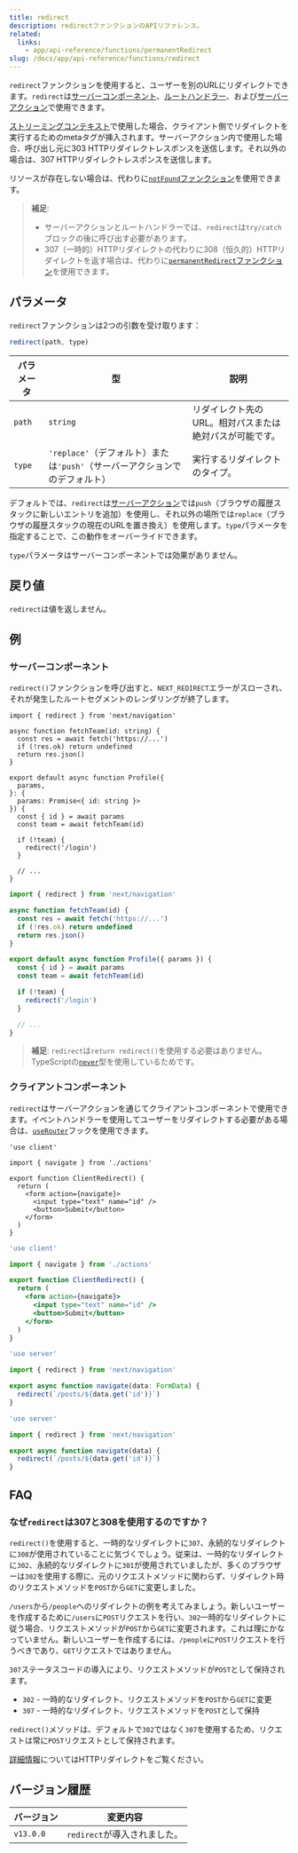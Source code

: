 ```yaml
---
title: redirect
description: redirectファンクションのAPIリファレンス。
related:
  links:
    - app/api-reference/functions/permanentRedirect
slug: /docs/app/api-reference/functions/redirect
---
```


`redirect`ファンクションを使用すると、ユーザーを別のURLにリダイレクトできます。`redirect`は[サーバーコンポーネント](/docs/app/building-your-application/rendering/server-components)、[ルートハンドラー](/docs/app/building-your-application/routing/route-handlers)、および[サーバーアクション](/docs/app/building-your-application/data-fetching/server-actions-and-mutations)で使用できます。

[ストリーミングコンテキスト](/docs/app/building-your-application/routing/loading-ui-and-streaming#what-is-streaming)で使用した場合、クライアント側でリダイレクトを実行するためのmetaタグが挿入されます。サーバーアクション内で使用した場合、呼び出し元に303 HTTPリダイレクトレスポンスを送信します。それ以外の場合は、307 HTTPリダイレクトレスポンスを送信します。

リソースが存在しない場合は、代わりに[`notFound`ファンクション](/docs/app/api-reference/functions/not-found)を使用できます。

> **補足**:
>
> - サーバーアクションとルートハンドラーでは、`redirect`は`try/catch`ブロックの後に呼び出す必要があります。
> - 307（一時的）HTTPリダイレクトの代わりに308（恒久的）HTTPリダイレクトを返す場合は、代わりに[`permanentRedirect`ファンクション](/docs/app/api-reference/functions/permanentRedirect)を使用できます。

## パラメータ

`redirect`ファンクションは2つの引数を受け取ります：

```js
redirect(path, type)
```

| パラメータ | 型                                                           | 説明                                                      |
| --------- | ------------------------------------------------------------- | -------------------------------------------------------- |
| `path`    | `string`                                                      | リダイレクト先のURL。相対パスまたは絶対パスが可能です。 |
| `type`    | `'replace'`（デフォルト）または`'push'`（サーバーアクションでのデフォルト） | 実行するリダイレクトのタイプ。                           |

デフォルトでは、`redirect`は[サーバーアクション](/docs/app/building-your-application/data-fetching/server-actions-and-mutations)では`push`（ブラウザの履歴スタックに新しいエントリを追加）を使用し、それ以外の場所では`replace`（ブラウザの履歴スタックの現在のURLを置き換え）を使用します。`type`パラメータを指定することで、この動作をオーバーライドできます。

`type`パラメータはサーバーコンポーネントでは効果がありません。

## 戻り値

`redirect`は値を返しません。

## 例

### サーバーコンポーネント

`redirect()`ファンクションを呼び出すと、`NEXT_REDIRECT`エラーがスローされ、それが発生したルートセグメントのレンダリングが終了します。

```tsx filename="app/team/[id]/page.tsx" switcher
import { redirect } from 'next/navigation'

async function fetchTeam(id: string) {
  const res = await fetch('https://...')
  if (!res.ok) return undefined
  return res.json()
}

export default async function Profile({
  params,
}: {
  params: Promise<{ id: string }>
}) {
  const { id } = await params
  const team = await fetchTeam(id)

  if (!team) {
    redirect('/login')
  }

  // ...
}
```

```jsx filename="app/team/[id]/page.js" switcher
import { redirect } from 'next/navigation'

async function fetchTeam(id) {
  const res = await fetch('https://...')
  if (!res.ok) return undefined
  return res.json()
}

export default async function Profile({ params }) {
  const { id } = await params
  const team = await fetchTeam(id)

  if (!team) {
    redirect('/login')
  }

  // ...
}
```

> **補足**: `redirect`は`return redirect()`を使用する必要はありません。TypeScriptの[`never`](https://www.typescriptlang.org/docs/handbook/2/functions.html#never)型を使用しているためです。

### クライアントコンポーネント

`redirect`はサーバーアクションを通じてクライアントコンポーネントで使用できます。イベントハンドラーを使用してユーザーをリダイレクトする必要がある場合は、[`useRouter`](/docs/app/api-reference/functions/use-router)フックを使用できます。

```tsx filename="app/client-redirect.tsx" switcher
'use client'

import { navigate } from './actions'

export function ClientRedirect() {
  return (
    <form action={navigate}>
      <input type="text" name="id" />
      <button>Submit</button>
    </form>
  )
}
```

```jsx filename="app/client-redirect.jsx" switcher
'use client'

import { navigate } from './actions'

export function ClientRedirect() {
  return (
    <form action={navigate}>
      <input type="text" name="id" />
      <button>Submit</button>
    </form>
  )
}
```

```ts filename="app/actions.ts" switcher
'use server'

import { redirect } from 'next/navigation'

export async function navigate(data: FormData) {
  redirect(`/posts/${data.get('id')}`)
}
```

```js filename="app/actions.js" switcher
'use server'

import { redirect } from 'next/navigation'

export async function navigate(data) {
  redirect(`/posts/${data.get('id')}`)
}
```

## FAQ

### なぜ`redirect`は307と308を使用するのですか？

`redirect()`を使用すると、一時的なリダイレクトに`307`、永続的なリダイレクトに`308`が使用されていることに気づくでしょう。従来は、一時的なリダイレクトに`302`、永続的なリダイレクトに`301`が使用されていましたが、多くのブラウザーは`302`を使用する際に、元のリクエストメソッドに関わらず、リダイレクト時のリクエストメソッドを`POST`から`GET`に変更しました。

`/users`から`/people`へのリダイレクトの例を考えてみましょう。新しいユーザーを作成するために`/users`に`POST`リクエストを行い、`302`一時的なリダイレクトに従う場合、リクエストメソッドが`POST`から`GET`に変更されます。これは理にかなっていません。新しいユーザーを作成するには、`/people`に`POST`リクエストを行うべきであり、`GET`リクエストではありません。

`307`ステータスコードの導入により、リクエストメソッドが`POST`として保持されます。

- `302` - 一時的なリダイレクト、リクエストメソッドを`POST`から`GET`に変更
- `307` - 一時的なリダイレクト、リクエストメソッドを`POST`として保持

`redirect()`メソッドは、デフォルトで`302`ではなく`307`を使用するため、リクエストは常に`POST`リクエストとして保持されます。

[詳細情報](https://developer.mozilla.org/docs/Web/HTTP/Redirections)についてはHTTPリダイレクトをご覧ください。

## バージョン履歴

| バージョン   | 変更内容                |
| --------- | ---------------------- |
| `v13.0.0` | `redirect`が導入されました。 |
